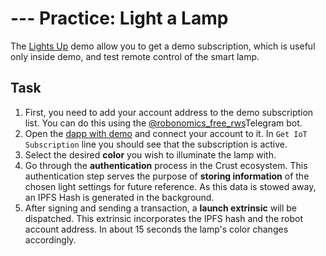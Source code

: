 # --- Practice: Light a Lamp

The [Lights Up](https://v0.dapp.robonomics.network/#/lights-up) demo allow you to get a demo subscription, which is useful only inside demo, and test remote control of the smart lamp.

## **Task**

1. First, you need to add your account address to the demo subscription list. You can do this using the [@robonomics_free_rws](https://t.me/robonomics_free_rws_bot)Telegram bot.
2. Open the [dapp with demo](https://v0.dapp.robonomics.network/#/lights-up) and connect your account to it. In `Get IoT Subscription` line you should see that the subscription is active.
3. Select the desired **color** you wish to illuminate the lamp with.
4. Go through the **authentication** process in the Crust ecosystem. This authentication step serves the purpose of **storing information** of the chosen light settings for future reference. As this data is stowed away, an IPFS Hash is generated in the background.
5. After signing and sending a transaction, a **launch extrinsic** will be dispatched. This extrinsic incorporates the IPFS hash and the robot account address. In about 15 seconds the lamp's color changes accordingly.
